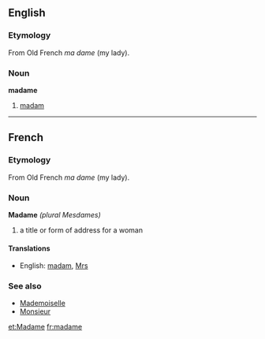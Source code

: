 ==English==

===Etymology===
From Old French ''ma dame'' (my lady).

===Noun===
'''madame'''
#[[madam]]


----

==French==

===Etymology===
From Old French ''ma dame'' (my lady).

===Noun===
'''Madame''' ''(plural Mesdames)''
#a title or form of address for a woman

====Translations====
*English: [[madam]], [[Mrs]]

===See also===
*[[Mademoiselle]]
*[[Monsieur]]

[[et:Madame]]
[[fr:madame]]